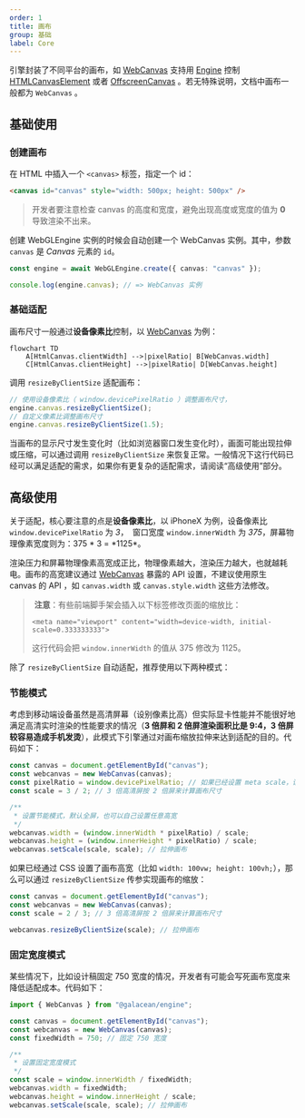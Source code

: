 ```yaml
---
order: 1
title: 画布
group: 基础
label: Core
---
```


引擎封装了不同平台的画布，如 [WebCanvas](/apis/rhi-webgl/#WebCanvas) 支持用 [Engine](/apis/core/#Engine) 控制 [HTMLCanvasElement](https://developer.mozilla.org/en-US/docs/Web/API/HTMLCanvasElement) 或者 [OffscreenCanvas](https://developer.mozilla.org/en-US/docs/Web/API/OffscreenCanvas) 。若无特殊说明，文档中画布一般都为 `WebCanvas` 。

## 基础使用

### 创建画布

在 HTML 中插入一个 `<canvas>` 标签，指定一个 id：

```html
<canvas id="canvas" style="width: 500px; height: 500px" />
```

> 开发者要注意检查 canvas 的高度和宽度，避免出现高度或宽度的值为 **0** 导致渲染不出来。

创建 WebGLEngine 实例的时候会自动创建一个 WebCanvas 实例。其中，参数 `canvas` 是 _Canvas_ 元素的 `id`。

```typescript
const engine = await WebGLEngine.create({ canvas: "canvas" });

console.log(engine.canvas); // => WebCanvas 实例
```

### 基础适配

画布尺寸一般通过**设备像素比**控制，以 [WebCanvas](/apis/rhi-webgl/#WebCanvas) 为例：

```mermaid
flowchart TD
    A[HtmlCanvas.clientWidth] -->|pixelRatio| B[WebCanvas.width]
    C[HtmlCanvas.clientHeight] -->|pixelRatio| D[WebCanvas.height]
```

调用 `resizeByClientSize` 适配画布：

```typescript
// 使用设备像素比（ window.devicePixelRatio ）调整画布尺寸，
engine.canvas.resizeByClientSize();
// 自定义像素比调整画布尺寸
engine.canvas.resizeByClientSize(1.5);
```

当画布的显示尺寸发生变化时（比如浏览器窗口发生变化时），画面可能出现拉伸或压缩，可以通过调用 `resizeByClientSize` 来恢复正常。一般情况下这行代码已经可以满足适配的需求，如果你有更复杂的适配需求，请阅读“高级使用”部分。

## 高级使用

关于适配，核心要注意的点是**设备像素比**，以 iPhoneX 为例，设备像素比 `window.devicePixelRatio` 为 _3_，  窗口宽度 `window.innerWidth` 为 _375_，屏幕物理像素宽度则为：375 * 3 = *1125\*。

渲染压力和屏幕物理像素高宽成正比，物理像素越大，渲染压力越大，也就越耗电。画布的高宽建议通过 [WebCanvas](/apis/rhi-webgl/WebCanvas) 暴露的 API 设置，不建议使用原生 canvas 的 API ，如 `canvas.width` 或 `canvas.style.width` 这些方法修改。

> ️ **注意**：有些前端脚手架会插入以下标签修改页面的缩放比：
>
> `<meta name="viewport" content="width=device-width, initial-scale=0.333333333">`
>
> 这行代码会把 `window.innerWidth` 的值从 375 修改为 1125。

除了 `resizeByClientSize` 自动适配，推荐使用以下两种模式：

### 节能模式

考虑到移动端设备虽然是高清屏幕（设别像素比高）但实际显卡性能并不能很好地满足高清实时渲染的性能要求的情况（**3 倍屏和 2 倍屏渲染面积比是 9:4，3 倍屏较容易造成手机发烫**），此模式下引擎通过对画布缩放拉伸来达到适配的目的。代码如下：

```typescript
const canvas = document.getElementById("canvas");
const webcanvas = new WebCanvas(canvas);
const pixelRatio = window.devicePixelRatio; // 如果已经设置 meta scale，请设置为 1
const scale = 3 / 2; // 3 倍高清屏按 2 倍屏来计算画布尺寸

/**
 * 设置节能模式，默认全屏，也可以自己设置任意高宽
 */
webcanvas.width = (window.innerWidth * pixelRatio) / scale;
webcanvas.height = (window.innerHeight * pixelRatio) / scale;
webcanvas.setScale(scale, scale); // 拉伸画布
```

如果已经通过 CSS 设置了画布高宽（比如 `width: 100vw; height: 100vh;`），那么可以通过 `resizeByClientSize` 传参实现画布的缩放：

```typescript
const canvas = document.getElementById("canvas");
const webcanvas = new WebCanvas(canvas);
const scale = 2 / 3; // 3 倍高清屏按 2 倍屏来计算画布尺寸

webcanvas.resizeByClientSize(scale); // 拉伸画布
```

### 固定宽度模式

某些情况下，比如设计稿固定 750 宽度的情况，开发者有可能会写死画布宽度来降低适配成本。代码如下：

```typescript
import { WebCanvas } from "@galacean/engine";

const canvas = document.getElementById("canvas");
const webcanvas = new WebCanvas(canvas);
const fixedWidth = 750; // 固定 750 宽度

/**
 * 设置固定宽度模式
 */
const scale = window.innerWidth / fixedWidth;
webcanvas.width = fixedWidth;
webcanvas.height = window.innerHeight / scale;
webcanvas.setScale(scale, scale); // 拉伸画布
```
